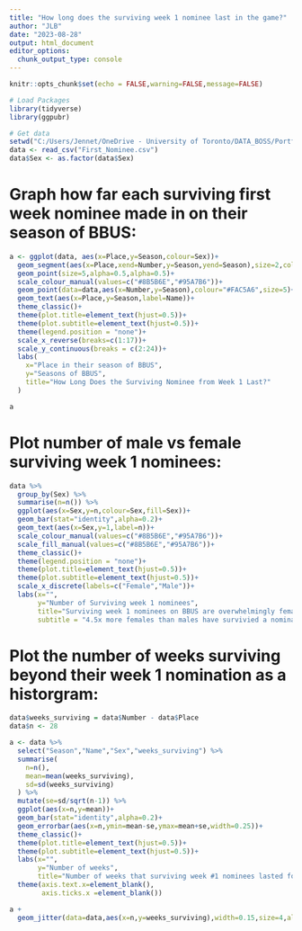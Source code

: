 ```yaml
---
title: "How long does the surviving week 1 nominee last in the game?"
author: "JLB"
date: "2023-08-28"
output: html_document
editor_options: 
  chunk_output_type: console
---
```


<style>
p.caption {
  font-size: 0.6em;
}
</style>

```r
knitr::opts_chunk$set(echo = FALSE,warning=FALSE,message=FALSE)
```

```r
# Load Packages
library(tidyverse)
library(ggpubr)
```

```r
# Get data
setwd("C:/Users/Jennet/OneDrive - University of Toronto/DATA_BOSS/Portfolio_Visuals/Big_Brother_Data/BIG_BROTHER_BLOGDOWN_WEBSITE/AUG_31_HOME_TEST/BB_Insights/content/post/2023-09-01-Surviving-First-Nominee")
data <- read_csv("First_Nominee.csv")
data$Sex <- as.factor(data$Sex)
```

# Graph how far each surviving first week nominee made in on their season of BBUS: 
```r
a <- ggplot(data, aes(x=Place,y=Season,colour=Sex))+
  geom_segment(aes(x=Place,xend=Number,y=Season,yend=Season),size=2,colour="#C7D0D7")+
  geom_point(size=5,alpha=0.5,alpha=0.5)+
  scale_colour_manual(values=c("#8B5B6E","#95A7B6"))+
  geom_point(data=data,aes(x=Number,y=Season),colour="#FAC5A6",size=5)+
  geom_text(aes(x=Place,y=Season,label=Name))+
  theme_classic()+
  theme(plot.title=element_text(hjust=0.5))+
  theme(plot.subtitle=element_text(hjust=0.5))+
  theme(legend.position = "none")+
  scale_x_reverse(breaks=c(1:17))+
  scale_y_continuous(breaks = c(2:24))+
  labs(
    x="Place in their season of BBUS",
    y="Seasons of BBUS",
    title="How Long Does the Surviving Nominee from Week 1 Last?"
  )

a
```

# Plot number of male vs female surviving week 1 nominees:
```r
data %>%
  group_by(Sex) %>%
  summarise(n=n()) %>%
  ggplot(aes(x=Sex,y=n,colour=Sex,fill=Sex))+
  geom_bar(stat="identity",alpha=0.2)+
  geom_text(aes(x=Sex,y=1,label=n))+
  scale_colour_manual(values=c("#8B5B6E","#95A7B6"))+
  scale_fill_manual(values=c("#8B5B6E","#95A7B6"))+
  theme_classic()+
  theme(legend.position = "none")+
  theme(plot.title=element_text(hjust=0.5))+
  theme(plot.subtitle=element_text(hjust=0.5))+
  scale_x_discrete(labels=c("Female","Male"))+
  labs(x="",
       y="Number of Surviving week 1 nominees",
       title="Surviving week 1 nominees on BBUS are overwhelmingly female",
       subtitle = "4.5x more females than males have survivied a nomination in the first week")
```

# Plot the number of weeks surviving beyond their week 1 nomination as a historgram:
```r
data$weeks_surviving = data$Number - data$Place
data$n <- 28

a <- data %>%
  select("Season","Name","Sex","weeks_surviving") %>%
  summarise(
    n=n(),
    mean=mean(weeks_surviving),
    sd=sd(weeks_surviving)
  ) %>% 
  mutate(se=sd/sqrt(n-1)) %>%
  ggplot(aes(x=n,y=mean))+
  geom_bar(stat="identity",alpha=0.2)+
  geom_errorbar(aes(x=n,ymin=mean-se,ymax=mean+se,width=0.25))+
  theme_classic()+
  theme(plot.title=element_text(hjust=0.5))+
  theme(plot.subtitle=element_text(hjust=0.5))+
  labs(x="",
       y="Number of weeks",
       title="Number of weeks that surviving week #1 nominees lasted for")+
  theme(axis.text.x=element_blank(),
        axis.ticks.x =element_blank())

a + 
  geom_jitter(data=data,aes(x=n,y=weeks_surviving),width=0.15,size=4,alpha=0.5,height=0)
```














